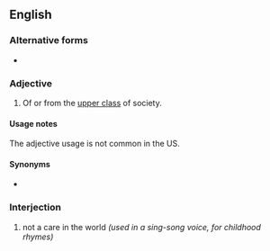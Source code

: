==English==

===Alternative forms===
* {{l|en|lah di dah}}

===Adjective===
{{en-adj}}

# {{label|en|British|pejorative}} Of or from the [[upper class]] of society.

====Usage notes====
The adjective usage is not common in the US.

====Synonyms====
* {{l|en|snooty}}

===Interjection===
{{en-interj}}

# {{label|en|US}} not a care in the world ''(used in a sing-song voice, for childhood rhymes)''